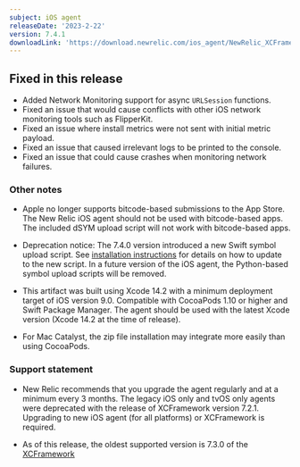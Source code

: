 ```yaml
---
subject: iOS agent
releaseDate: '2023-2-22'
version: 7.4.1
downloadLink: 'https://download.newrelic.com/ios_agent/NewRelic_XCFramework_Agent_7.4.1.zip'
---
```


## Fixed in this release

* Added Network Monitoring support for async `URLSession` functions.
* Fixed an issue that would cause conflicts with other iOS network monitoring tools such as FlipperKit.
* Fixed an issue where install metrics were not sent with initial metric payload.
* Fixed an issue that caused irrelevant logs to be printed to the console.
* Fixed an issue that could cause crashes when monitoring network failures.

### Other notes
* Apple no longer supports bitcode-based submissions to the App Store. The New Relic iOS agent should not be used with bitcode-based apps. The included dSYM upload script will not work with bitcode-based apps.

* Deprecation notice: The 7.4.0 version introduced a new Swift symbol upload script. See [installation instructions](https://docs.newrelic.com/docs/mobile-monitoring/new-relic-mobile-ios/installation/spm-installation/#configure-using-swift-package-manager) for details on how to update to the new script. In a future version of the iOS agent, the Python-based symbol upload scripts will be removed.
* This artifact was built using Xcode 14.2 with a minimum deployment target of iOS version 9.0. Compatible with CocoaPods 1.10 or higher and Swift Package Manager. The agent should be used with the latest Xcode version (Xcode 14.2 at the time of release).
* For Mac Catalyst, the zip file installation may integrate more easily than using CocoaPods.

### Support statement

* New Relic recommends that you upgrade the agent regularly and at a minimum every 3 months. The legacy iOS only and tvOS only agents were deprecated with the release of XCFramework version 7.2.1. Upgrading to new iOS agent (for all platforms) or XCFramework is required.

*  As of this release, the oldest supported version is 7.3.0 of the [XCFramework](https://docs.newrelic.com/docs/release-notes/mobile-release-notes/xcframework-release-notes/xcframework-agent-730/)
